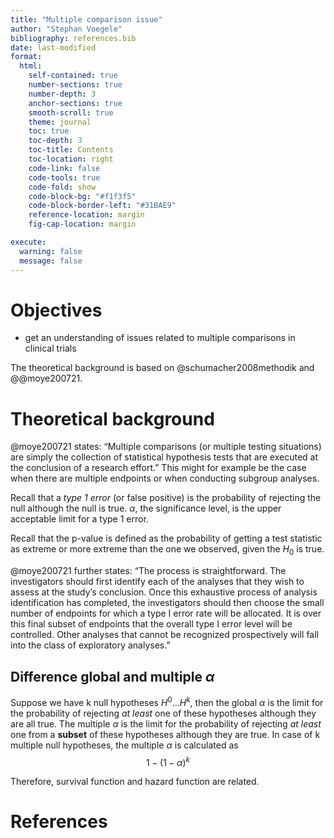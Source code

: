 ---
title: "Multiple comparison issue"
author: "Stephan Voegele"
bibliography: references.bib
date: last-modified
format:
  html:
    self-contained: true
    number-sections: true
    number-depth: 3
    anchor-sections: true
    smooth-scroll: true
    theme: journal
    toc: true
    toc-depth: 3
    toc-title: Contents
    toc-location: right
    code-link: false
    code-tools: true
    code-fold: show
    code-block-bg: "#f1f3f5"
    code-block-border-left: "#31BAE9"
    reference-location: margin
    fig-cap-location: margin

execute:
  warning: false
  message: false
---

# Objectives

-   get an understanding of issues related to multiple comparisons in clinical trials

The theoretical background is based on @schumacher2008methodik and \@@moye200721.

# Theoretical background

@moye200721 states: "Multiple comparisons (or multiple testing situations) are simply the collection of statistical hypothesis tests that are executed at the conclusion of a research effort." This might for example be the case when there are multiple endpoints or when conducting subgroup analyses.

::: callout-note
Recall that a *type 1 error* (or false positive) is the probability of rejecting the null although the null is true. $\alpha$, the significance level, is the upper acceptable limit for a type 1 error.
:::

::: callout-note
Recall that the p-value is defined as the probability of getting a test statistic as extreme or more extreme than the one we observed, given the $H_0$ is true.
:::

@moye200721 further states: "The process is straightforward. The investigators should first identify each of the analyses that they wish to assess at the study’s conclusion. Once this exhaustive process of analysis identification has completed, the investigators should then choose the small number of endpoints for which a type I error rate will be allocated. It is over this final subset of endpoints that the overall type I error level will be controlled. Other analyses that cannot be recognized prospectively will fall into the class of exploratory analyses."

## Difference global and multiple $\alpha$

Suppose we have k null hypotheses $H^0 ... H^k$, then the global $\alpha$ is the limit for the probability of rejecting *at least* one of these hypotheses although they are all true. The multiple $\alpha$ is the limit for the probability of rejecting *at least* one from a **subset** of these hypotheses although they are true.
In case of k multiple null hypotheses, the multiple $\alpha$ is calculated as $$1-(1-\alpha)^k$$


::: column-margin
Therefore, survival function and hazard function are related.
:::

# References {.unnumbered}

::: {#refs}
:::
